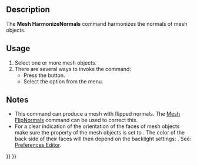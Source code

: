 <languages/>
<translate>

<!--T:6-->
{{Docnav
|[[Mesh_VertexCurvature|VertexCurvature]]
|[[Mesh_FlipNormals|FlipNormals]]
|[[Mesh_Workbench|Mesh]]
|IconL=Mesh_VertexCurvature.svg
|IconR=Mesh_FlipNormals.svg
|IconC=Workbench_Mesh.svg
}}

<!--T:1-->
{{GuiCommand
|Name=Mesh HarmonizeNormals
|MenuLocation=Meshes → Harmonize normals
|Workbenches=[[Mesh_Workbench|Mesh]]
|SeeAlso=[[Mesh_FlipNormals|Mesh FlipNormals]]
}}

==Description== <!--T:10-->

<!--T:2-->
The '''Mesh HarmonizeNormals''' command harmonizes the normals of mesh objects.

==Usage== <!--T:11-->

<!--T:3-->
# Select one or more mesh objects.
# There are several ways to invoke the command:
#* Press the {{Button|[[Image:Mesh_HarmonizeNormals.svg|16px]] [[Mesh_HarmonizeNormals|Harmonize normals]]}} button.
#* Select the {{MenuCommand|Meshes → [[Image:Mesh_HarmonizeNormals.svg|16px]] Harmonize normals}} option from the menu.

==Notes== <!--T:5-->

<!--T:12-->
* This command can produce a mesh with flipped normals. The [[Mesh_FlipNormals|Mesh FlipNormals]] command can be used to correct this.
* For a clear indication of the orientation of the faces of mesh objects make sure the {{PropertyView|Lighting}} property of the mesh objects is set to {{Value|One side}}. The color of the back side of their faces will then depend on the backlight settings: {{MenuCommand|Edit → Preferences... → Display → Light Sources → Backlight: Intensity}}. See: [[Preferences_Editor#Light_Sources|Preferences Editor]].


<!--T:7-->
{{Docnav
|[[Mesh_VertexCurvature|VertexCurvature]]
|[[Mesh_FlipNormals|FlipNormals]]
|[[Mesh_Workbench|Mesh]]
|IconL=Mesh_VertexCurvature.svg
|IconR=Mesh_FlipNormals.svg
|IconC=Workbench_Mesh.svg
}}

</translate>
{{Mesh Tools navi{{#translation:}}}}
{{Userdocnavi{{#translation:}}}}
{{clear}}